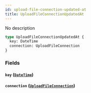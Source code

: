 ```yaml
---
id: upload-file-connection-updated-at
title: UploadFileConnectionUpdatedAt
---
```


No description

```graphql
type UploadFileConnectionUpdatedAt {
  key: DateTime
  connection: UploadFileConnection
}
```

### Fields

#### `key` ([`DateTime`](/v1/scalars/date-time))

#### `connection` ([`UploadFileConnection`](/v1/objects/upload-file-connection))
